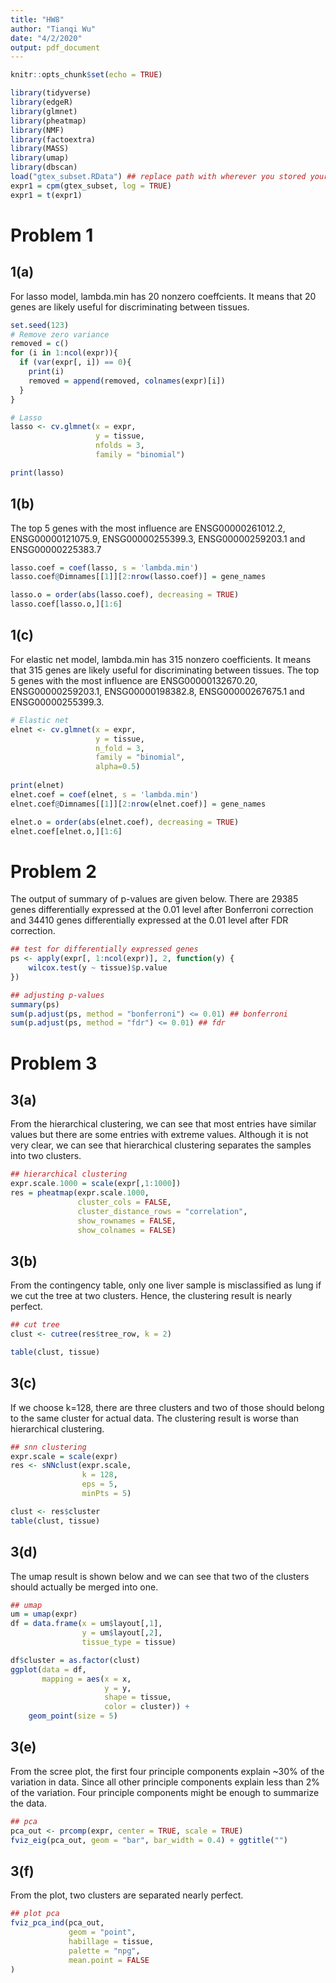 ```yaml
---
title: "HW8"
author: "Tianqi Wu"
date: "4/2/2020"
output: pdf_document
---
```


```r
knitr::opts_chunk$set(echo = TRUE)
```

```r
library(tidyverse)
library(edgeR)
library(glmnet)
library(pheatmap)
library(NMF)
library(factoextra)
library(MASS)
library(umap)
library(dbscan)
load("gtex_subset.RData") ## replace path with wherever you stored your file
expr1 = cpm(gtex_subset, log = TRUE)
expr1 = t(expr1)
```

# Problem 1

## 1(a)

For lasso model, lambda.min has 20 nonzero coeffcients. It means that 20 genes are likely useful for discriminating between tissues.

```r
set.seed(123)
# Remove zero variance
removed = c()
for (i in 1:ncol(expr)){
  if (var(expr[, i]) == 0){
    print(i)
    removed = append(removed, colnames(expr)[i])
  }
}
```

```r
# Lasso
lasso <- cv.glmnet(x = expr,
                   y = tissue,
                   nfolds = 3,
                   family = "binomial")

print(lasso)
```


## 1(b)

The top 5 genes with the most influence are ENSG00000261012.2, ENSG00000121075.9, ENSG00000255399.3,
ENSG00000259203.1 and ENSG00000225383.7 

```r
lasso.coef = coef(lasso, s = 'lambda.min')
lasso.coef@Dimnames[[1]][2:nrow(lasso.coef)] = gene_names

lasso.o = order(abs(lasso.coef), decreasing = TRUE)
lasso.coef[lasso.o,][1:6]
```

## 1(c)

For elastic net model, lambda.min has 315 nonzero coefficients. It means that 315 genes are likely useful for discriminating between tissues. The top 5 genes with the most influence are ENSG00000132670.20, ENSG00000259203.1, ENSG00000198382.8, ENSG00000267675.1 and ENSG00000255399.3.

```r
# Elastic net
elnet <- cv.glmnet(x = expr,
                   y = tissue,
                   n_fold = 3,
                   family = "binomial",
                   alpha=0.5)
  
print(elnet)
elnet.coef = coef(elnet, s = 'lambda.min')
elnet.coef@Dimnames[[1]][2:nrow(elnet.coef)] = gene_names

elnet.o = order(abs(elnet.coef), decreasing = TRUE)
elnet.coef[elnet.o,][1:6]

```


# Problem 2

The output of summary of p-values are given below. There are 29385 genes differentially expressed at the 0.01 level after Bonferroni correction and 34410 genes differentially expressed at the 0.01 level after FDR correction.

```r
## test for differentially expressed genes
ps <- apply(expr[, 1:ncol(expr)], 2, function(y) {
    wilcox.test(y ~ tissue)$p.value
})
```

```r
## adjusting p-values
summary(ps)
sum(p.adjust(ps, method = "bonferroni") <= 0.01) ## bonferroni
sum(p.adjust(ps, method = "fdr") <= 0.01) ## fdr
```

# Problem 3

## 3(a)

From the hierarchical clustering, we can see that most entries have similar values but there are some entries with extreme values. Although it is not very clear, we can see that hierarchical clustering separates the samples into two clusters.

```r
## hierarchical clustering
expr.scale.1000 = scale(expr[,1:1000])
res = pheatmap(expr.scale.1000,
               cluster_cols = FALSE,
               cluster_distance_rows = "correlation",
               show_rownames = FALSE,
               show_colnames = FALSE)
```

## 3(b)

From the contingency table, only one liver sample is misclassified as lung if we cut the tree at two clusters. Hence, the clustering result is nearly perfect.

```r
## cut tree
clust <- cutree(res$tree_row, k = 2)

table(clust, tissue)
```


## 3(c)

If we choose k=128, there are three clusters and two of those should belong to the same cluster for actual data. The clustering result is worse than hierarchical clustering.

```r
## snn clustering
expr.scale = scale(expr)
res <- sNNclust(expr.scale,
                k = 128,
                eps = 5,
                minPts = 5)

clust <- res$cluster
table(clust, tissue)
```

## 3(d)

The umap result is shown below and we can see that two of the clusters should actually be merged into one.
```r
## umap
um = umap(expr)
df = data.frame(x = um$layout[,1],
                y = um$layout[,2],
                tissue_type = tissue)

df$cluster = as.factor(clust)
ggplot(data = df,
       mapping = aes(x = x,
                     y = y,
                     shape = tissue,
                     color = cluster)) +
    geom_point(size = 5)
```


## 3(e)
From the scree plot, the first four principle components explain ~30% of the variation in data. Since all other principle components explain less than 2% of the variation. Four principle components might be enough to summarize the data.

```r
## pca
pca_out <- prcomp(expr, center = TRUE, scale = TRUE)
fviz_eig(pca_out, geom = "bar", bar_width = 0.4) + ggtitle("")
```


## 3(f)

From the plot, two clusters are separated nearly perfect.
```r
## plot pca
fviz_pca_ind(pca_out,
             geom = "point",
             habillage = tissue,
             palette = "npg",
             mean.point = FALSE
)
```




